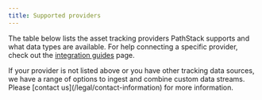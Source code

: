 ```yaml
---
title: Supported providers
---
```



The table below lists the asset tracking providers PathStack supports and what data types are available. For help connecting a specific provider, check out the [integration guides](/integration-guides) page.


<ProviderTable>
  <ProviderTableRow
    img={IMAGE_BASE_URL + '/images/telematics/brand-logo-verizon.png'}
    name={'Verizon Connect REVEAL'}
    realTime={'available'}
    assetRegister={'available'}
    positions={'available'}
    trips={'available'}
    tripMilestones={'planned'}
    operatingEvents={'planned'}
    safetyEvents={'planned'}
  />
  <ProviderTableRow
    img={IMAGE_BASE_URL + '/images/telematics/brand-logo-verizon.png'}
    name={'Verizon Connect Telogis'}
    realTime={'planned'}
    assetRegister={'available'}
    positions={'available'}
    trips={'available'}
    tripMilestones={'planned'}
    operatingEvents={'planned'}
    safetyEvents={'planned'}
  />
  <ProviderTableRow
    img={IMAGE_BASE_URL + '/images/telematics/brand-logo-navman.png'}
    name={'Teletrac Navman T360'}
    realTime={'available'}
    assetRegister={'available'}
    positions={'available'}
    trips={'available'}
    tripMilestones={'planned'}
    operatingEvents={'planned'}
    safetyEvents={'planned'}
  />
  <ProviderTableRow
    img={IMAGE_BASE_URL + '/images/telematics/brand-logo-volvo.png'}
    name={'Volvo Dynafleet'}
    realTime={'available'}
    assetRegister={'planned'}
    positions={'planned'}
    trips={'planned'}
    tripMilestones={'planned'}
    operatingEvents={'planned'}
    safetyEvents={'unavailable'}
  />
  <ProviderTableRow
    img={IMAGE_BASE_URL + '/images/telematics/brand-logo-bestrane.png'}
    name={'Bestrane'}
    realTime={'available'}
    assetRegister={'available'}
    positions={'available'}
    trips={'available'}
    tripMilestones={'planned'}
    operatingEvents={'planned'}
    safetyEvents={'planned'}
  />
  <ProviderTableRow
    img={IMAGE_BASE_URL + '/images/telematics/brand-logo-blackbox.png'}
    name={'Blackbox Incontrol'}
    realTime={'planned'}
    assetRegister={'available'}
    positions={'available'}
    trips={'available'}
    tripMilestones={'planned'}
    operatingEvents={'planned'}
    safetyEvents={'planned'}
  />
  <ProviderTableRow
    img={IMAGE_BASE_URL + '/images/telematics/brand-logo-dm.png'}
    name={'Digital Matter'}
    realTime={'available'}
    assetRegister={'available'}
    positions={'available'}
    trips={'available'}
    tripMilestones={'planned'}
    operatingEvents={'planned'}
    safetyEvents={'planned'}
  />
  <ProviderTableRow
    img={IMAGE_BASE_URL + '/images/telematics/brand-logo-fleetcomplete.png'}
    name={'Fleet Complete'}
    realTime={'available'}
    assetRegister={'available'}
    positions={'available'}
    trips={'available'}
    tripMilestones={'planned'}
    operatingEvents={'planned'}
    safetyEvents={'planned'}
  />
  <ProviderTableRow
    img={IMAGE_BASE_URL + '/images/telematics/brand-logo-fleetware.png'}
    name={'Fleetware'}
    realTime={'planned'}
    assetRegister={'available'}
    positions={'available'}
    trips={'available'}
    tripMilestones={'planned'}
    operatingEvents={'planned'}
    safetyEvents={'planned'}
  />
  <ProviderTableRow
    img={IMAGE_BASE_URL + '/images/telematics/brand-logo-futurefleet.png'}
    name={'Future Fleet'}
    realTime={'available'}
    assetRegister={'available'}
    positions={'available'}
    trips={'available'}
    tripMilestones={'planned'}
    operatingEvents={'planned'}
    safetyEvents={'planned'}
  />
  <ProviderTableRow
    img={IMAGE_BASE_URL + '/images/telematics/brand-logo-geoforce.png'}
    name={'Geoforce'}
    realTime={'available'}
    assetRegister={'available'}
    positions={'available'}
    trips={'available'}
    tripMilestones={'planned'}
    operatingEvents={'planned'}
    safetyEvents={'planned'}
  />
  <ProviderTableRow
    img={IMAGE_BASE_URL + '/images/telematics/brand-logo-geotab.png'}
    name={'Geotab'}
    realTime={'available'}
    assetRegister={'available'}
    positions={'available'}
    trips={'available'}
    tripMilestones={'planned'}
    operatingEvents={'planned'}
    safetyEvents={'planned'}
  />
  <ProviderTableRow
    img={IMAGE_BASE_URL + '/images/telematics/brand-logo-intellifleet.png'}
    name={'Intellifleet'}
    realTime={'available'}
    assetRegister={'available'}
    positions={'available'}
    trips={'available'}
    tripMilestones={'planned'}
    operatingEvents={'planned'}
    safetyEvents={'planned'}
  />
  <ProviderTableRow
    img={IMAGE_BASE_URL + '/images/telematics/brand-logo-linxio.png'}
    name={'Linxio'}
    realTime={'available'}
    assetRegister={'available'}
    positions={'available'}
    trips={'available'}
    tripMilestones={'planned'}
    operatingEvents={'planned'}
    safetyEvents={'planned'}
  />
  <ProviderTableRow
    img={IMAGE_BASE_URL + '/images/telematics/brand-logo-mactrack.png'}
    name={'MacTrack'}
    realTime={'available'}
    assetRegister={'available'}
    positions={'available'}
    trips={'available'}
    tripMilestones={'planned'}
    operatingEvents={'planned'}
    safetyEvents={'planned'}
  />
  <ProviderTableRow
    img={IMAGE_BASE_URL + '/images/telematics/brand-logo-mixt.png'}
    name={'Mix Telematics'}
    realTime={'available'}
    assetRegister={'available'}
    positions={'available'}
    trips={'available'}
    tripMilestones={'planned'}
    operatingEvents={'planned'}
    safetyEvents={'planned'}
  />
  <ProviderTableRow
    img={IMAGE_BASE_URL + '/images/telematics/brand-logo-mtd.png'}
    name={'MT Data'}
    realTime={'planned'}
    assetRegister={'available'}
    positions={'available'}
    trips={'available'}
    tripMilestones={'planned'}
    operatingEvents={'planned'}
    safetyEvents={'planned'}
  />
  <ProviderTableRow
    img={IMAGE_BASE_URL + '/images/telematics/brand-logo-procon.png'}
    name={'Procon'}
    realTime={'planned'}
    assetRegister={'planned'}
    positions={'planned'}
    trips={'planned'}
    tripMilestones={'planned'}
    operatingEvents={'planned'}
    safetyEvents={'planned'}
  />
  <ProviderTableRow
    img={IMAGE_BASE_URL + '/images/telematics/brand-logo-radius.png'}
    name={'Radius'}
    realTime={'available'}
    assetRegister={'available'}
    positions={'planned'}
    trips={'planned'}
    tripMilestones={'planned'}
    operatingEvents={'planned'}
    safetyEvents={'planned'}
  />
  <ProviderTableRow
    img={IMAGE_BASE_URL + '/images/telematics/brand-logo-rm.png'}
    name={'Rand McNally (Fleetsu)'}
    realTime={'planned'}
    assetRegister={'available'}
    positions={'available'}
    trips={'available'}
    tripMilestones={'planned'}
    operatingEvents={'planned'}
    safetyEvents={'planned'}
  />
  <ProviderTableRow
    img={IMAGE_BASE_URL + '/images/telematics/brand-logo-scania.png'}
    name={'Scania'}
    realTime={'planned'}
    assetRegister={'available'}
    positions={'planned'}
    trips={'planned'}
    tripMilestones={'planned'}
    operatingEvents={'planned'}
    safetyEvents={'planned'}
  />
  <ProviderTableRow
    img={IMAGE_BASE_URL + '/images/telematics/brand-logo-thefleetoffice.png'}
    name={'The Fleet Office'}
    realTime={'planned'}
    assetRegister={'available'}
    positions={'available'}
    trips={'available'}
    tripMilestones={'planned'}
    operatingEvents={'planned'}
    safetyEvents={'planned'}
  />
  <ProviderTableRow
    img={IMAGE_BASE_URL + '/images/telematics/brand-logo-toyota.png'}
    name={'Toyota Halo'}
    realTime={'planned'}
    assetRegister={'available'}
    positions={'available'}
    trips={'available'}
    tripMilestones={'planned'}
    operatingEvents={'planned'}
    safetyEvents={'planned'}
  />
  <ProviderTableRow
    img={IMAGE_BASE_URL + '/images/telematics/brand-logo-vdaq.png'}
    name={'VDAQ'}
    realTime={'planned'}
    assetRegister={'available'}
    positions={'available'}
    trips={'available'}
    tripMilestones={'planned'}
    operatingEvents={'planned'}
    safetyEvents={'planned'}
  />
  <ProviderTableRow
    img={IMAGE_BASE_URL + '/images/telematics/brand-logo-webfleet.png'}
    name={'Bridgestone Webfleet'}
    realTime={'planned'}
    assetRegister={'available'}
    positions={'available'}
    trips={'available'}
    tripMilestones={'planned'}
    operatingEvents={'planned'}
    safetyEvents={'planned'}
  />
  <ProviderTableRow
    img={IMAGE_BASE_URL + '/images/telematics/brand-logo-wialon.png'}
    name={'Wialon'}
    realTime={'planned'}
    assetRegister={'available'}
    positions={'available'}
    trips={'available'}
    tripMilestones={'planned'}
    operatingEvents={'planned'}
    safetyEvents={'planned'}
  />
</ProviderTable>

<Tip>
  If your provider is not listed above or you have other tracking data sources, we have a range of options to ingest and
  combine custom data streams. Please [contact us](/legal/contact-information) for more information.
</Tip>

